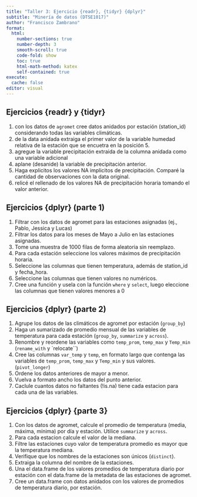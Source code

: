 ```yaml
---
title: "Taller 3: Ejercicio {readr}, {tidyr} {dplyr}"
subtitle: "Minería de datos (DTSE1017)"
author: "Francisco Zambrano"
format:
  html:
    number-sections: true
    number-depth: 3
    smooth-scroll: true
    code-fold: show
    toc: true
    html-math-method: katex
    self-contained: true
execute: 
  cache: false
editor: visual
---
```


## Ejercicios {readr} y {tidyr}

1.  con los datos de `agromet` cree datos anidados por estación (station_id) considerando todas las variables climáticas.
2.  de la data anidada extraiga el primer valor de la variable humedad relativa de la estación que se encuetra en la posición 5.
3.  agregue la variable precipitación extraida de la columna anidada como una variable adicional
4.  aplane (desanide) la variable de precipitación anterior.
5.  Haga explicitos los valores NA implicitos de precipitación. Comparé la cantidad de observaciones con la data original.
6.  relicé el rellenado de los valores NA de precipitación horaria tomando el valor anterior.

## Ejercicios {dplyr} (parte 1)

1.  Filtrar con los datos de agromet para las estaciones asignadas (ej., Pablo, Jessica y Lucas)\
2.  Filtrar los datos para los meses de Mayo a Julio en las estaciones asignadas.\
3.  Tome una muestra de 1000 filas de forma aleatoria sin reemplazo.\
4.  Para cada estación seleccione los valores máximos de precipitación horaria.\
5. Seleccione las columnas que tienen temperatura, además de station_id y fecha_hora.
6.  Seleccione las columnas que tienen valores no numéricos.
7. Cree una función y usela con la función `where` y `select`, luego eleccione las columnas que tienen valores menores a 0

## Ejercicios {dplyr} (parte 2)

1.  Agrupe los datos de las climáticos de agromet por estación (`group_by`)
2.  Haga un sumarizado de promedio mensual de las variables de temperatura para cada estación (`group_by`, `summarize` y `across`).
3.  Renombre y reordene las variables como `temp_prom`, `temp_max` y `Temp_min` (`rename_with` y \`relocate\`\`)
4.  Cree las columnas `var_temp` y `temp`, en formato largo que contenga las variables de `temp_prom`, `temp_max` y `Temp_min` y sus valores. (`pivot_longer`)
5.  Ordene los datos anteriores de mayor a menor.
6.  Vuelva a formato ancho los datos del punto anterior.
7.  Caclule cuantos datos no faltantes (!is.na) tiene cada estacion para cada una de las variables.

## Ejercicios {dplyr} {parte 3}

1.  Con los datos de agromet, calcule el promedio de temperatura (media, máxima, mínima) por día y estación. Utilice `summarize` y `across`.
2.  Para cada estacion calcule el valor de la mediana.
3.  Filtre las estaciones cuyo valor de temperatura promedio es mayor que la temperatura mediana.
4.  Verifique que los nombres de la estaciones son únicos (`distinct`).
5.  Extraiga la columna del nombre de la estaciones.
6.  Una el data.frame de los valores promedios de temperatura diario por estación con el data.frame de la metadata de las estaciones de agromet.
7.  Cree un data.frame con datos anidados con los valores de promedios de temperatura diario, por estación.
